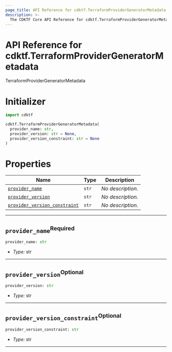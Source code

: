 ```yaml
---
page_title: API Reference for cdktf.TerraformProviderGeneratorMetadata
description: >-
  The CDKTF Core API Reference for cdktf.TerraformProviderGeneratorMetadata.
---
```


<!-- This file is generated through yarn generate-docs -->

# API Reference for cdktf.TerraformProviderGeneratorMetadata

   TerraformProviderGeneratorMetadata <a name="TerraformProviderGeneratorMetadata" id="cdktf.TerraformProviderGeneratorMetadata"></a>
  
  # Initializer <a name="Initializer" id="cdktf.TerraformProviderGeneratorMetadata.Initializer"></a>
  
  ```python
  import cdktf
  
  cdktf.TerraformProviderGeneratorMetadata(
    provider_name: str,
    provider_version: str = None,
    provider_version_constraint: str = None
  )
  ```
  
  # Properties <a name="Properties" id="Properties"></a>
  
  | **Name** | **Type** | **Description** |
  | --- | --- | --- |
  | <code><a href="#cdktf.TerraformProviderGeneratorMetadata.property.providerName">provider_name</a></code> | <code>str</code> | *No description.* |
  | <code><a href="#cdktf.TerraformProviderGeneratorMetadata.property.providerVersion">provider_version</a></code> | <code>str</code> | *No description.* |
  | <code><a href="#cdktf.TerraformProviderGeneratorMetadata.property.providerVersionConstraint">provider_version_constraint</a></code> | <code>str</code> | *No description.* |
  
  ---
  
  ## `provider_name`<sup>Required</sup> <a name="provider_name" id="cdktf.TerraformProviderGeneratorMetadata.property.providerName"></a>
  
  ```python
  provider_name: str
  ```
  
  - *Type:* str
  
  ---
  
  ## `provider_version`<sup>Optional</sup> <a name="provider_version" id="cdktf.TerraformProviderGeneratorMetadata.property.providerVersion"></a>
  
  ```python
  provider_version: str
  ```
  
  - *Type:* str
  
  ---
  
  ## `provider_version_constraint`<sup>Optional</sup> <a name="provider_version_constraint" id="cdktf.TerraformProviderGeneratorMetadata.property.providerVersionConstraint"></a>
  
  ```python
  provider_version_constraint: str
  ```
  
  - *Type:* str
  
  ---
  
